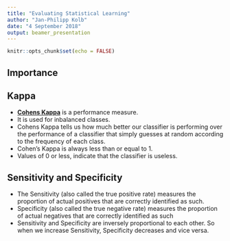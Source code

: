```yaml
---
title: "Evaluating Statistical Learning"
author: "Jan-Philipp Kolb"
date: "4 September 2018"
output: beamer_presentation
---
```


```r
knitr::opts_chunk$set(echo = FALSE)
```

## Importance



## Kappa

- [**Cohens Kappa**](http://thedatascientist.com/performance-measures-cohens-kappa-statistic/) is a performance measure.
- It is used for inbalanced classes. 
-  Cohens Kappa tells us how much better our classifier is performing over the performance of a classifier that simply guesses at random according to the frequency of each class.
- Cohen’s Kappa is always less than or equal to 1. 
- Values of 0 or less, indicate that the classifier is useless. 

<!--
https://www.ncbi.nlm.nih.gov/pmc/articles/PMC3900052/
-->

## Sensitivity and Specificity


- The Sensitivity (also called the true positive rate) measures the proportion of actual positives that are correctly identified as such.
- Specificity (also called the true negative rate) measures the proportion of actual negatives that are correctly identified as such
<!--
https://en.wikipedia.org/wiki/Sensitivity_and_specificity
-->
- Sensitivity and Specificity are inversely proportional to each other. So when we increase Sensitivity, Specificity decreases and vice versa.
<!--
https://towardsdatascience.com/understanding-auc-roc-curve-68b2303cc9c5
-->

